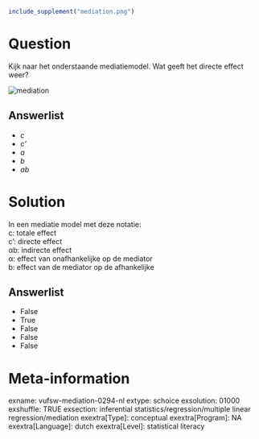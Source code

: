 ```{r, echo = FALSE, results = "hide"}
include_supplement("mediation.png")
```

Question
========
Kijk naar het onderstaande mediatiemodel. Wat geeft het directe effect
weer?  
  
<img src="mediation.png" class="fr-fic fr-dii tvcss_2"
alt="mediation" />

Answerlist
----------
* *c*
* *c'*
* *a*
* *b*
* *ab*

Solution
========





In een mediatie model met deze notatie:  
c: totale effect  
c': directe effect  
αb: indirecte effect  
α: effect van onafhankelijke op de mediator  
b: effect van de mediator op de afhankelijke




Answerlist
----------
* False
* True
* False
* False
* False

Meta-information
================
exname: vufsw-mediation-0294-nl
extype: schoice
exsolution: 01000
exshuffle: TRUE
exsection: inferential statistics/regression/multiple linear regression/mediation
exextra[Type]: conceptual
exextra[Program]: NA
exextra[Language]: dutch
exextra[Level]: statistical literacy

